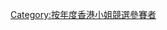 {{Catnav|頁面分類|...|香港電視台|無綫電視|香港小姐競選}}

{{catmore|香港小姐競選|1994年度香港小姐競選}}

[[Category:按年度香港小姐競選參賽者|Category:按年度香港小姐競選參賽者]]